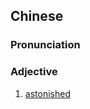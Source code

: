 {{also|怪讶}}
==Chinese==
{{zh-forms|s=怪讶}}

===Pronunciation===
{{zh-pron
|m=guàiyà
|c=gwaai3 ngaa6
|cat=a
}}

===Adjective===
{{zh-adj}}

# [[astonished]]